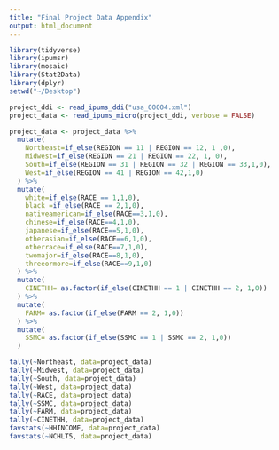 ```yaml
---
title: "Final Project Data Appendix"
output: html_document
---
```


```r
library(tidyverse)
library(ipumsr)
library(mosaic)
library(Stat2Data)
library(dplyr)
setwd("~/Desktop")

project_ddi <- read_ipums_ddi("usa_00004.xml")
project_data <- read_ipums_micro(project_ddi, verbose = FALSE)

```

```r
project_data <- project_data %>%
  mutate(
    Northeast=if_else(REGION == 11 | REGION == 12, 1 ,0),
    Midwest=if_else(REGION == 21 | REGION == 22, 1, 0),
    South=if_else(REGION == 31 | REGION == 32 | REGION == 33,1,0),
    West=if_else(REGION == 41 | REGION == 42,1,0)
  ) %>%
  mutate(
    white=if_else(RACE == 1,1,0),
    black =if_else(RACE == 2,1,0),
    nativeamerican=if_else(RACE==3,1,0),
    chinese=if_else(RACE==4,1,0),
    japanese=if_else(RACE==5,1,0),
    otherasian=if_else(RACE==6,1,0),
    otherrace=if_else(RACE==7,1,0),
    twomajor=if_else(RACE==8,1,0),
    threeormore=if_else(RACE==9,1,0)
  ) %>%
  mutate(
    CINETHH= as.factor(if_else(CINETHH == 1 | CINETHH == 2, 1,0))
  ) %>%
  mutate(
    FARM= as.factor(if_else(FARM == 2, 1,0))
  ) %>%
  mutate(
    SSMC= as.factor(if_else(SSMC == 1 | SSMC == 2, 1,0))
  )
```

```r
tally(~Northeast, data=project_data)
tally(~Midwest, data=project_data)
tally(~South, data=project_data)
tally(~West, data=project_data)
tally(~RACE, data=project_data)
tally(~SSMC, data=project_data)
tally(~FARM, data=project_data)
tally(~CINETHH, data=project_data)
favstats(~HHINCOME, data=project_data)
favstats(~NCHLT5, data=project_data)



```


